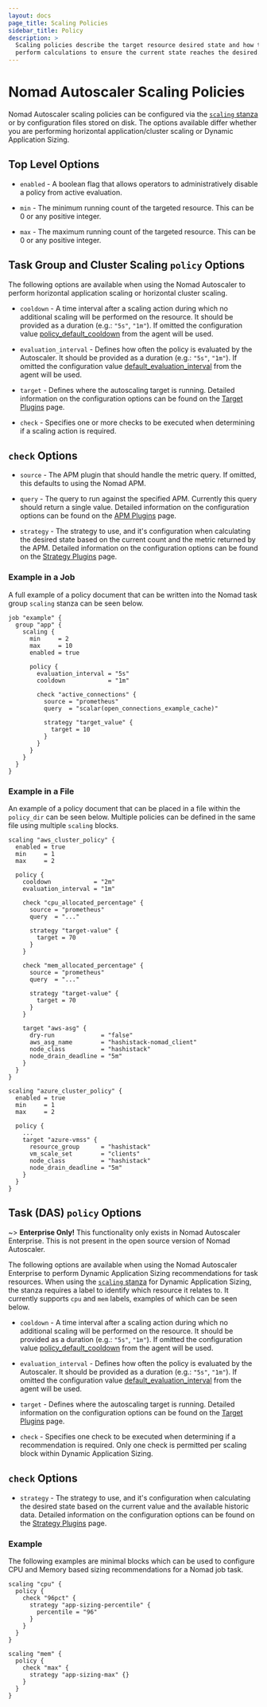 ```yaml
---
layout: docs
page_title: Scaling Policies
sidebar_title: Policy
description: >
  Scaling policies describe the target resource desired state and how to
  perform calculations to ensure the current state reaches the desired.
---
```


# Nomad Autoscaler Scaling Policies

Nomad Autoscaler scaling policies can be configured via the [`scaling` stanza][jobspec_scaling_stanza]
or by configuration files stored on disk. The options available differ whether
you are performing horizontal application/cluster scaling or Dynamic Application
Sizing.

## Top Level Options

- `enabled` - A boolean flag that allows operators to administratively disable a
  policy from active evaluation.

- `min` - The minimum running count of the targeted resource. This can be 0 or any
  positive integer.

- `max` - The maximum running count of the targeted resource. This can be 0 or any
  positive integer.

## Task Group and Cluster Scaling `policy` Options

The following options are available when using the Nomad Autoscaler to perform
horizontal application scaling or horizontal cluster scaling.

- `cooldown` - A time interval after a scaling action during which no additional
  scaling will be performed on the resource. It should be provided as a duration
  (e.g.: `"5s"`, `"1m"`). If omitted the configuration value
  [policy_default_cooldown][policy_default_cooldown_agent] from the agent will
  be used.

- `evaluation_interval` - Defines how often the policy is evaluated by the
  Autoscaler. It should be provided as a duration (e.g.: `"5s"`, `"1m"`). If
  omitted the configuration value [default_evaluation_interval][eval_interval_agent]
  from the agent will be used.

- `target` - Defines where the autoscaling target is running. Detailed information
  on the configuration options can be found on the [Target Plugins][target_plugin_docs]
  page.

- `check` - Specifies one or more checks to be executed when determining if a
  scaling action is required.

## `check` Options

- `source` - The APM plugin that should handle the metric query. If omitted,
  this defaults to using the Nomad APM.

- `query` - The query to run against the specified APM. Currently this query
  should return a single value. Detailed information on the configuration options
  can be found on the [APM Plugins][apm_plugin_docs] page.

- `strategy` - The strategy to use, and it's configuration when calculating the
  desired state based on the current count and the metric returned by the APM.
  Detailed information on the configuration options can be found on the
  [Strategy Plugins][strategy_plugin_docs] page.

### Example in a Job

A full example of a policy document that can be written into the Nomad task group
`scaling` stanza can be seen below.

```hcl
job "example" {
  group "app" {
    scaling {
      min     = 2
      max     = 10
      enabled = true

      policy {
        evaluation_interval = "5s"
        cooldown            = "1m"

        check "active_connections" {
          source = "prometheus"
          query  = "scalar(open_connections_example_cache)"

          strategy "target_value" {
            target = 10
          }
        }
      }
    }
  }
}
```

### Example in a File

An example of a policy document that can be placed in a file within the
`policy_dir` can be seen below. Multiple policies can be defined in the same
file using multiple `scaling` blocks.

```hcl
scaling "aws_cluster_policy" {
  enabled = true
  min     = 1
  max     = 2

  policy {
    cooldown            = "2m"
    evaluation_interval = "1m"

    check "cpu_allocated_percentage" {
      source = "prometheus"
      query  = "..."

      strategy "target-value" {
        target = 70
      }
    }

    check "mem_allocated_percentage" {
      source = "prometheus"
      query  = "..."

      strategy "target-value" {
        target = 70
      }
    }

    target "aws-asg" {
      dry-run             = "false"
      aws_asg_name        = "hashistack-nomad_client"
      node_class          = "hashistack"
      node_drain_deadline = "5m"
    }
  }
}

scaling "azure_cluster_policy" {
  enabled = true
  min     = 1
  max     = 2

  policy {
    ...
    target "azure-vmss" {
      resource_group      = "hashistack"
      vm_scale_set        = "clients"
      node_class          = "hashistack"
      node_drain_deadline = "5m"
    }
  }
}
```

## Task (DAS) `policy` Options

~> **Enterprise Only!** This functionality only exists in Nomad Autoscaler
Enterprise. This is not present in the open source version of Nomad Autoscaler.

The following options are available when using the Nomad Autoscaler Enterprise
to perform Dynamic Application Sizing recommendations for task resources. When
using the [`scaling` stanza][jobspec_scaling_stanza] for Dynamic Application
Sizing, the stanza requires a label to identify which resource it relates to. It
currently supports `cpu` and `mem` labels, examples of which can be seen below.

- `cooldown` - A time interval after a scaling action during which no additional
  scaling will be performed on the resource. It should be provided as a duration
  (e.g.: `"5s"`, `"1m"`). If omitted the configuration value
  [policy_default_cooldown][policy_default_cooldown_agent] from the agent will
  be used.

- `evaluation_interval` - Defines how often the policy is evaluated by the
  Autoscaler. It should be provided as a duration (e.g.: `"5s"`, `"1m"`). If
  omitted the configuration value [default_evaluation_interval][eval_interval_agent]
  from the agent will be used.

- `target` - Defines where the autoscaling target is running. Detailed information
  on the configuration options can be found on the [Target Plugins][target_plugin_docs]
  page.

- `check` - Specifies one check to be executed when determining if a recommendation
  is required. Only one check is permitted per scaling block within Dynamic
  Application Sizing.

## `check` Options

- `strategy` - The strategy to use, and it's configuration when calculating the
  desired state based on the current value and the available historic data. Detailed
  information on the configuration options can be found on the
  [Strategy Plugins][strategy_plugin_docs] page.

### Example

The following examples are minimal blocks which can be used to configure CPU and
Memory based sizing recommendations for a Nomad job task.

```hcl
scaling "cpu" {
  policy {
    check "96pct" {
      strategy "app-sizing-percentile" {
        percentile = "96"
      }
    }
  }
}

scaling "mem" {
  policy {
    check "max" {
      strategy "app-sizing-max" {}
    }
  }
}
```

[policy_default_cooldown_agent]: /docs/autoscaling/agent#default_cooldown
[eval_interval_agent]: /docs/autoscaling/agent#default_evaluation_interval
[target_plugin_docs]: /docs/autoscaling/plugins/target
[strategy_plugin_docs]: /docs/autoscaling/plugins/strategy
[apm_plugin_docs]: /docs/autoscaling/plugins/apm
[jobspec_scaling_stanza]: /docs/job-specification/scaling
